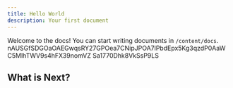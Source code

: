 ```yaml
---
title: Hello World
description: Your first document
---
```


Welcome to the docs! You can start writing documents in `/content/docs`.
nAUSGfSDGOaOAEGwqsRY27GPOea7CNipJPOA7lPbdEpx5Kg3qzdP0AaWC5MlhTWV9s4hFX39nomVZ
Sa1770Dhk8VkSsP9LS


## What is Next?

<Cards>
  <Card title="Learn more about Next.js" href="https://nextjs.org/docs" />
  <Card title="Learn more about Fumadocs" href="https://fumadocs.vercel.app" />
</Cards>
